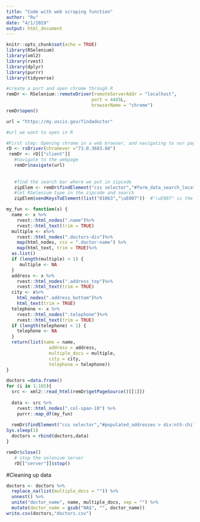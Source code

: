 ```yaml
---
title: "Code with web scraping function"
author: "Ru"
date: "4/1/2019"
output: html_document
---
```


```r
knitr::opts_chunk$set(echo = TRUE)
library(RSelenium)
library(xml2)
library(rvest)
library(dplyr)
library(purrr)
library(tidyverse)
```

```r

#create a port and open chrome through R
remDr <- RSelenium::remoteDriver(remoteServerAddr = "localhost",
                                port = 4445L,
                                browserName = "chrome")
remDr$open()

```

```r

url = "https://my.uscis.gov/findadoctor"

#url we want to open in R

#First step: Opening chrome in a web browser, and navigating to our page
rD <- rsDriver(chromever ="73.0.3683.68")
 remDr <- rD[["client"]]
   #navigate to the webpage 
   remDr$navigate(url)
   
   
   #find the search bar where we put in zipcode
   zipElem <- remDr$findElement("css selector","#form_data_search_location")
   #let RSelenium type in the zipcode and search 
   zipElem$sendKeysToElement(list("01063","\uE007"))  #"\uE007" is the key for "ENTER"
```



```r

my_fun <- function(x) {
  name <- x %>%
    rvest::html_nodes(".name")%>%
    rvest::html_text(trim = TRUE)
  multiple <- x%>%
    rvest::html_nodes(".doctors-div")%>%
    map(html_nodes, css = ".doctor-name") %>% 
    map(html_text, trim = TRUE)%>%
  as.list()
  if (length(multiple) < 1) {
     multiple <- NA
  }
  address <- x %>%
    rvest::html_nodes(".address_top")%>%
    rvest::html_text(trim = TRUE)
  city <- x%>%
    html_nodes(".address_bottom")%>%
    html_text(trim = TRUE)
  telephone <- x %>%
    rvest::html_nodes(".telephone")%>%
    rvest::html_text(trim = TRUE)
  if (length(telephone) < 1) {
    telephone <- NA
  }
  return(list(name = name,
                address = address, 
                multiple_docs = multiple,
                city = city, 
                telephone = telephone))
}
```



```r
doctors =data.frame()
for (i in 1:165){
  src <- xml2::read_html(remDr$getPageSource()[[1]])
  
  data <- src %>%
    rvest::html_nodes(".col-span-10") %>%
    purrr::map_df(my_fun)
  
  remDr$findElement("css selector","#populated_addresses > div:nth-child(11) > div > div.next > button")$clickElement()
Sys.sleep(1)
  doctors = rbind(doctors,data)
}
```
```r
remDr$close()
   # stop the selenium server
   rD[["server"]]$stop()
``` 


#Cleaning up data 
```r
doctors <- doctors %>%
  replace_na(list(multiple_docs = "")) %>%
  unnest() %>%
  unite("doctor_name", name, multiple_docs, sep = "") %>%
  mutate(doctor_name = gsub("NA$", "", doctor_name))
write.csv(doctors,"doctors.csv")
```




